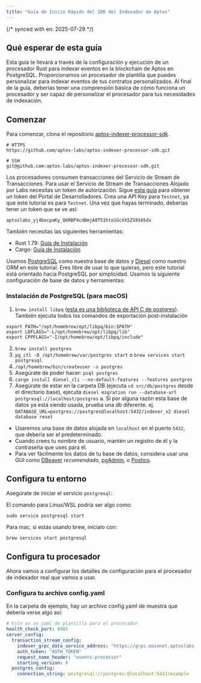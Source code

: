 ```yaml
---
title: "Guía de Inicio Rápido del SDK del Indexador de Aptos"
---
```


{/* synced with en: 2025-07-29 */}

## Qué esperar de esta guía

Esta guía te llevará a través de la configuración y ejecución de un procesador Rust para indexar eventos en la blockchain de Aptos en PostgreSQL.
Proporcionamos un procesador de plantilla que puedes personalizar para indexar eventos de tus contratos personalizados.
Al final de la guía, deberías tener una comprensión básica de cómo funciona un procesador y ser capaz de personalizar el procesador para tus necesidades de indexación.

## Comenzar

Para comenzar, clona el repositorio [aptos-indexer-processor-sdk](https://github.com/aptos-labs/aptos-indexer-processor-sdk).

```text
# HTTPS
https://github.com/aptos-labs/aptos-indexer-processor-sdk.git
 
# SSH
git@github.com:aptos-labs/aptos-indexer-processor-sdk.git
```

Los procesadores consumen transacciones del Servicio de Stream de Transacciones. Para usar el Servicio de Stream de Transacciones Alojado por Labs necesitas un token de autorización.
Sigue [esta guía](/es/build/indexer/txn-stream/aptos-hosted-txn-stream#authorization-via-api-key) para obtener un token del Portal de Desarrolladores. Crea una API Key para `Testnet`, ya que este tutorial es para `Testnet`.
Una vez que hayas terminado, deberías tener un token que se ve así:

```text
aptoslabs_yj4bocpaKy_Q6RBP4cdBmjA8T51hto1GcVX5ZS9S65dx
```

También necesitas las siguientes herramientas:

- Rust 1.79: [Guía de Instalación](https://www.rust-lang.org/tools/install)
- Cargo: [Guía de Instalación](https://doc.rust-lang.org/cargo/getting-started/installation.html#install-rust-and-cargo)

Usamos [PostgreSQL](https://www.postgresql.org/) como nuestra base de datos y [Diesel](https://diesel.rs/guides/getting-started) como nuestro ORM en este tutorial. Eres libre de usar lo que quieras, pero este tutorial está orientado hacia PostgreSQL por simplicidad. Usamos la siguiente configuración de base de datos y herramientas:

### Instalación de PostgreSQL (para macOS)

1. `brew install libpq` ([esta es una biblioteca de API C de postgres](https://formulae.brew.sh/formula/libpq)). También ejecuta todos los comandos de exportación post-instalación

```shellscript
export PATH="/opt/homebrew/opt/libpq/bin:$PATH"
export LDFLAGS="-L/opt/homebrew/opt/libpq/lib"
export CPPFLAGS="-I/opt/homebrew/opt/libpq/include"
```

2. `brew install postgres`
3. `pg_ctl -D /opt/homebrew/var/postgres start` o `brew services start postgresql`
4. `/opt/homebrew/bin/createuser -s postgres`
5. Asegúrate de poder hacer: `psql postgres`
6. `cargo install diesel_cli --no-default-features --features postgres`
7. Asegúrate de estar en la carpeta DB (ejecuta `cd src/db/postgres` desde el directorio base), ejecuta `diesel migration run --database-url postgresql://localhost/postgres`
   a. Si por alguna razón esta base de datos ya está siendo usada, prueba una db diferente. ej.
   `DATABASE_URL=postgres://postgres@localhost:5432/indexer_v2 diesel database reset`

- Usaremos una base de datos alojada en `localhost` en el puerto `5432`, que debería ser el predeterminado.
- Cuando crees tu nombre de usuario, mantén un registro de él y la contraseña que uses para él.
- Para ver fácilmente los datos de tu base de datos, considera usar una GUI como [DBeaver](https://dbeaver.io/) _recomendado_, [pgAdmin](https://www.pgadmin.org/), o [Postico](https://eggerapps.at/postico2/).

## Configura tu entorno

Asegúrate de iniciar el servicio `postgresql`:

El comando para Linux/WSL podría ser algo como:

```shellscript
sudo service postgresql start
```

Para mac, si estás usando brew, inícialo con:

```shellscript
brew services start postgresql
```

## **Configura tu procesador**

Ahora vamos a configurar los detalles de configuración para el procesador de indexador real que vamos a usar.

### **Configura tu archivo config.yaml**

En la carpeta de ejemplo, hay un archivo config.yaml de muestra que debería verse algo así:

```yaml
# Este es un yaml de plantilla para el procesador
health_check_port: 8085
server_config:
  transaction_stream_config:
    indexer_grpc_data_service_address: "https://grpc.mainnet.aptoslabs.com:443"
    auth_token: "AUTH_TOKEN"
    request_name_header: "events-processor"
    starting_version: 0
  postgres_config:
    connection_string: postgresql://postgres:@localhost:5432/example
```
